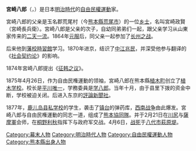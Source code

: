 {{Infobox person
| 姓名     = 宮崎八郎
| 圖像     = File:Miyazaki Hachiro.jpg
| 圖像替代 = 
| 圖像說明 = 
| 出生名   = 
| 出生日期 = 1851年
| 出生地點 = [[肥後國|肥後國]][[玉名郡|玉名郡]]荒尾村<br>（今日本[[熊本縣|熊本縣]][[荒尾市|荒尾市]]）
| 逝世日期 = {{Death date and age|1877|04|06|1851|d=fy}}
| 逝世地點 = {{JAP}}[[熊本縣|熊本縣]][[八代市|八代市]]萩原堤
| 國籍     = {{JAP}}
| 別名     = 
| 服役     =
| 職業     = [[鄉士_(日本)|鄉士]]
| 活躍時期 = 
| movement = [[自由民權運動|自由民權運動]]
| influences = [[中江兆民|中江兆民]]
}}
{{Japanese|japanese=宮崎 八郎|kana=みやざき はちろ|romaji=Miyazaki Hachiro}}
'''宮崎八郎'''（{{lang-ja|宮崎八郎}}，{{bd|1851年||1877年|4月6日|Miyazaki Hachiro}}）是日本[[明治時代|明治時代]]的[[自由民權運動|自由民權運動]]家。

宮崎八郎的父亲是玉名郡荒尾村（今[[熊本縣|熊本縣]][[荒尾市|荒尾市]]）的一位[[乡士_(日本)|乡士]]，名叫宮崎政賢（宮崎長兵衛）。宮崎八郎是父亲的次子，自幼同弟弟们一起，跟父亲学习从山東家传来的[[二天一流|二天一流]]。1864年[[元服礼|元服]]后，同父亲一起参加了[[长州之战|长州之战]]。

后来他到[[藩校時習館|藩校時習館]]学习。1870年进京，结识了[[中江兆民|中江兆民]]，并深受他参与翻译的《[[社会契约论|社会契约论]]》的影响。

1874年宮崎八郎提出《[[征韩之议|征韩之议]]》。

1875年4月26日，作为自由民権運動的领袖，宮崎八郎在熊本縣[[植木町|植木町]]创立了[[植木学校|植木学校]]。校长是[[平川唯一|平川唯一]]，学務委員是[[学八郎|学八郎]]。当年十月，由于县里下拨的资金中断，学校被迫关闭。后进入东京的[[評論新聞社|評論新聞社]]。

1877年，[[鹿儿岛县|鹿儿岛县]][[私学校|私学校]]的学生，袭击了[[镇台|镇台]]的弹药库，[[西南战争|西南战争]]由此爆发。宮崎八郎与自由民権運動的同志一道，组成了[[熊本協同隊|熊本協同隊]]。并于2月21日在[[川尻|川尻]]与[[薩摩軍|薩摩軍]]会师，在[[桐野利秋|桐野利秋]]指挥下与政府军交战。4月6日，[[战死|战死]]于[[八代市|八代市]][[萩原堤|萩原堤]]。

{{Japan-bio-stub}}

{{DEFAULTSORT:Miyazaki Wachirou}}
[[Category:幕末人物|Category:幕末人物]]
[[Category:明治時代人物|Category:明治時代人物]]
[[Category:自由民權運動人物|Category:自由民權運動人物]]
[[Category:熊本縣出身人物|Category:熊本縣出身人物]]